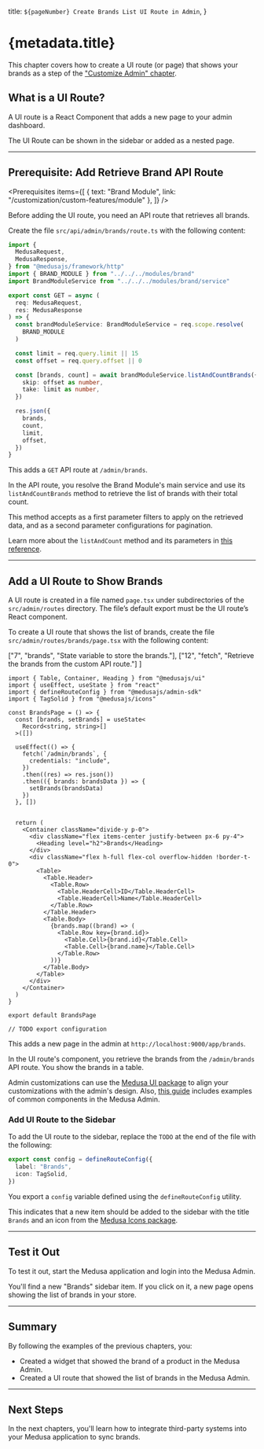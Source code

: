 
  title: `${pageNumber} Create Brands List UI Route in Admin`,
}

# {metadata.title}

<Note title="Example Chapter">

This chapter covers how to create a UI route (or page) that shows your brands as a step of the ["Customize Admin" chapter](../page.mdx).

</Note>

## What is a UI Route?

A UI route is a React Component that adds a new page to your admin dashboard.

The UI Route can be shown in the sidebar or added as a nested page.

---

## Prerequisite: Add Retrieve Brand API Route

<Prerequisites
  items={[
    {
      text: "Brand Module",
      link: "/customization/custom-features/module"
    },
  ]}
/>

Before adding the UI route, you need an API route that retrieves all brands.

Create the file `src/api/admin/brands/route.ts` with the following content:

```ts title="src/api/admin/brands/route.ts" collapsibleLines="1-7" expandMoreButton="Show Imports"
import {
  MedusaRequest,
  MedusaResponse,
} from "@medusajs/framework/http"
import { BRAND_MODULE } from "../../../modules/brand"
import BrandModuleService from "../../../modules/brand/service"

export const GET = async (
  req: MedusaRequest,
  res: MedusaResponse
) => {
  const brandModuleService: BrandModuleService = req.scope.resolve(
    BRAND_MODULE
  )

  const limit = req.query.limit || 15
  const offset = req.query.offset || 0

  const [brands, count] = await brandModuleService.listAndCountBrands({}, {
    skip: offset as number,
    take: limit as number,
  })

  res.json({
    brands,
    count,
    limit,
    offset,
  })
}
```

This adds a `GET` API route at `/admin/brands`.

In the API route, you resolve the Brand Module's main service and use its `listAndCountBrands` method to retrieve the list of brands with their total count.

This method accepts as a first parameter filters to apply on the retrieved data, and as a second parameter configurations for pagination. 

<Note>

Learn more about the `listAndCount` method and its parameters in [this reference](!resources!/service-factory-reference/methods/listAndCount).

</Note>

---

## Add a UI Route to Show Brands

A UI route is created in a file named `page.tsx` under subdirectories of the `src/admin/routes` directory. The file’s default export must be the UI route’s React component.

To create a UI route that shows the list of brands, create the file `src/admin/routes/brands/page.tsx` with the following content:

  ["7", "brands", "State variable to store the brands."],
  ["12", "fetch", "Retrieve the brands from the custom API route."]
]

```tsx title="src/admin/routes/brands/page.tsx" highlights={uiRouteHighlights}
import { Table, Container, Heading } from "@medusajs/ui"
import { useEffect, useState } from "react"
import { defineRouteConfig } from "@medusajs/admin-sdk"
import { TagSolid } from "@medusajs/icons"

const BrandsPage = () => {
  const [brands, setBrands] = useState<
    Record<string, string>[]
  >([])
  
  useEffect(() => {
    fetch(`/admin/brands`, {
      credentials: "include",
    })
    .then((res) => res.json())
    .then(({ brands: brandsData }) => {
      setBrands(brandsData)
    })
  }, [])


  return (
    <Container className="divide-y p-0">
      <div className="flex items-center justify-between px-6 py-4">
        <Heading level="h2">Brands</Heading>
      </div>
      <div className="flex h-full flex-col overflow-hidden !border-t-0">
        <Table>
          <Table.Header>
            <Table.Row>
              <Table.HeaderCell>ID</Table.HeaderCell>
              <Table.HeaderCell>Name</Table.HeaderCell>
            </Table.Row>
          </Table.Header>
          <Table.Body>
            {brands.map((brand) => (
              <Table.Row key={brand.id}>
                <Table.Cell>{brand.id}</Table.Cell>
                <Table.Cell>{brand.name}</Table.Cell>
              </Table.Row>
            ))}
          </Table.Body>
        </Table>
      </div>
    </Container>
  )
}

export default BrandsPage

// TODO export configuration
```

This adds a new page in the admin at `http://localhost:9000/app/brands`.

In the UI route's component, you retrieve the brands from the `/admin/brands` API route. You show the brands in a table.

<Note>

Admin customizations can use the [Medusa UI package](!ui!) to align your customizations with the admin's design. Also, [this guide](!resources!/admin-components) includes examples of common components in the Medusa Admin.

</Note>

### Add UI Route to the Sidebar

To add the UI route to the sidebar, replace the `TODO` at the end of the file with the following:

```ts title="src/admin/routes/brands/page.tsx"
export const config = defineRouteConfig({
  label: "Brands",
  icon: TagSolid,
})
```

You export a `config` variable defined using the `defineRouteConfig` utility.

This indicates that a new item should be added to the sidebar with the title `Brands` and an icon from the [Medusa Icons package](!ui!/icons/overview).

---

## Test it Out

To test it out, start the Medusa application and login into the Medusa Admin.

You'll find a new "Brands" sidebar item. If you click on it, a new page opens showing the list of brands in your store.

---

## Summary

By following the examples of the previous chapters, you:

- Created a widget that showed the brand of a product in the Medusa Admin.
- Created a UI route that showed the list of brands in the Medusa Admin.

---

## Next Steps

In the next chapters, you'll learn how to integrate third-party systems into your Medusa application to sync brands.
